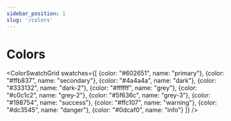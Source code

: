 ```yaml
---
sidebar_position: 1
slug: '/colors'
---
```


# Colors

<ColorSwatchGrid
    swatches={[
        {color: "#602651", name: "primary"},
        {color: "#ffb837", name: "secondary"},
        {color: "#4a4a4a", name: "dark"},
        {color: "#333132", name: "dark-2"},
        {color: "#ffffff", name: "grey"},
        {color: "#c0c1c2", name: "grey-2"},
        {color: "#5f636c", name: "grey-3"},
        {color: "#198754", name: "success"},
        {color: "#ffc107", name: "warning"},
        {color: "#dc3545", name: "danger"},
        {color: "#0dcaf0", name: "info"}
    ]}
/>
